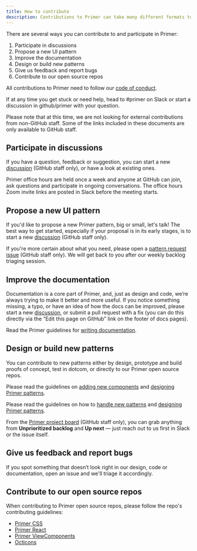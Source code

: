 ```yaml
---
title: How to contribute
description: Contributions to Primer can take many different formats to align with your skills and available time.
---
```



There are several ways you can contribute to and participate in Primer:

1. Participate in discussions
2. Propose a new UI pattern
3. Improve the documentation
4. Design or build new patterns
5. Give us feedback and report bugs
6. Contribute to our open source repos

All contributions to Primer need to follow our [code of conduct](https://github.com/primer/design/blob/main/CODE_OF_CONDUCT.md).

If at any time you get stuck or need help, head to #primer on Slack or start a discussion in github/primer with your question.

<Note>
  Please note that at this time, we are not looking for external contributions from non-GitHub staff. Some of the links
  included in these documents are only available to GitHub staff.
</Note>

## Participate in discussions

If you have a question, feedback or suggestion, you can start a new [discussion](https://github.com/github/primer/discussions) (GitHub staff only), or have a look at existing ones.

Primer office hours are held once a week and anyone at GitHub can join, ask questions and participate in ongoing conversations. The office hours Zoom invite links are posted in Slack before the meeting starts.

## Propose a new UI pattern

If you'd like to propose a new Primer pattern, big or small, let's talk! The best way to get started, especially if your proposal is in its early stages, is to start a new [discussion](https://github.com/github/primer/discussions) (GitHub staff only).

If you're more certain about what you need, please open a [pattern request issue](https://github.com/github/primer/issues/new?assignees=&labels=proposal%2C+needs+triage&template=01-pattern-proposal.md&title=%5BProposal%5D+) (GitHub staff only). We will get back to you after our weekly backlog triaging session.

## Improve the documentation

Documentation is a core part of Primer, and, just as design and code, we’re always trying to make it better and more useful. If you notice something missing, a typo, or have an idea of how the docs can be improved, please start a new [discussion](https://github.com/primer/design/discussions), or submit a pull request with a fix (you can do this directly via the “Edit this page on GitHub” link on the footer of docs pages).

Read the Primer guidelines for [writing documentation](/guides/contribute/documentation).

## Design or build new patterns

You can contribute to new patterns either by design, prototype and build proofs of concept, test in dotcom, or directly to our Primer open source repos.

Please read the guidelines on [adding new components](/guides/contribute/adding-new-components) and [designing Primer patterns](/guides/contribute/design).

Please read the guidelines on how to [handle new patterns](/guides/contribute/handling-new-patterns)<!-- TODO: uncomment this once this page exists [adding new components](/guides/contribute/adding-new-components)--> and [designing Primer patterns](/guides/contribute/design).

From the [Primer project board](https://github.com/orgs/github/projects/2759) (GitHub staff only), you can grab anything from **Unprioritized backlog** and **Up next** — just reach out to us first in Slack or the issue itself.

## Give us feedback and report bugs

If you spot something that doesn’t look right in our design, code or documentation, open an issue and we'll triage it accordingly.

## Contribute to our open source repos

When contributing to Primer open source repos, please follow the repo's contributing guidelines:

- [Primer CSS](https://github.com/primer/css/blob/main/CONTRIBUTING.md)
- [Primer React](https://github.com/primer/react/blob/main/contributor-docs/CONTRIBUTING.md)
- [Primer ViewComponents](https://github.com/primer/view_components/blob/main/docs/contributors/README.md)
- [Octicons](https://github.com/primer/octicons/blob/main/CONTRIBUTING.md)
